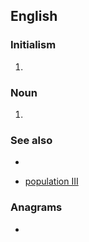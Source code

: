 {{also|emp|emp-|Emp.}}
==English==
{{wikipedia|lang=en}}

===Initialism===
{{rfc-header|Initialism}}
{{en-initialism}}

# {{lb|en|astronomy}} {{abbreviation of|lang=en|extremely metal-poor}} {{gloss|pertaining to stars with extremely low [[metallicity]]}}

===Noun===
{{en-noun}}

# {{initialism of|electromagnetic pulse|lang=en}} {{gloss|It is caused by [[Compton]] recoil of highly excited [[electron]]s.}}

===See also===
* {{pedia|lang=en|Electromagnetic pulse}}
* {{sense|extremely metal poor}} [[population III]]

===Anagrams===
* {{anagrams|en|a=emp|MEP|MPE}}